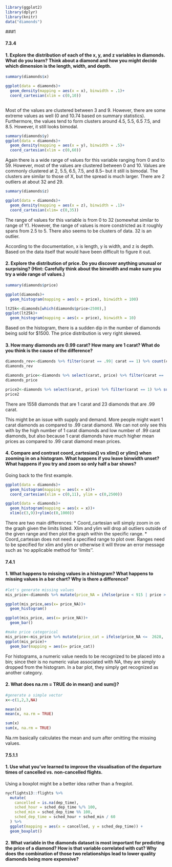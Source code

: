 ```r
library(ggplot2)
library(dplyr)
library(knitr)
data("diamonds")
```

###1 

#### 7.3.4

#### 1. Explore the distribution of each of the x, y, and z variables in diamonds. What do you learn? Think about a diamond and how you might decide which dimension is the length, width, and depth.

```r
summary(diamonds$x)

ggplot(data = diamonds)+
  geom_density(mapping = aes(x = x), binwidth = .1)+
  coord_cartesian(xlim = c(0,10))
  
```

Most of the values are clustered between 3 and 9. However, there are some extreme values as well (0 and 10.74 based on summary statistics). Furthermore, the values tend to form clusters around 4.5, 5.5, 6.5 7.5, and 8.5. However, it still looks bimodal. 

```r
summary(diamonds$y)
ggplot(data = diamonds)+
  geom_density(mapping = aes(x = y), binwidth = .5)+
  coord_cartesian(xlim = c(0,60))
```

Again there is a wide range of values for this variable ranging from 0 and to 59. However, most of the values are clustered between 0 and 10. Values are commonly clustered at 2, 5.5, 6.5, 7.5, and 8.5-- but it still is bimodal. The clusters are similar to those of X, but the spread is much larger.  There are 2 outliers at about 32 and 29. 

```r
summary(diamonds$z)

ggplot(data = diamonds)+
  geom_density(mapping = aes(x = z), binwidth = .1)+
  coord_cartesian(xlim= c(0,35))
```
The range of values for this variable is from 0 to 32 (somewhat similar to range of Y). However, the range of values is more constricted as it roughly spans from 2.5 to 5. There also seems to be clusters of data. 32 is an outlier. 

According to the documentation, x is length, y is width, and z is depth. Based on the data itself that would have been difficult to figure it out. 

#### 2. Explore the distribution of price. Do you discover anything unusual or surprising? (Hint: Carefully think about the binwidth and make sure you try a wide range of values.)

```r
summary(diamonds$price)

ggplot(diamonds)+
  geom_histogram(mapping = aes(x = price), binwidth = 100)

lt25k<-diamonds[which(diamonds$price<2500),]
ggplot(lt25k)+
  geom_histogram(mapping = aes(x = price), binwidth = 10)
```

Based on the histogram, there is a sudden dip in the number of diamonds being sold for $1500. The price distribution is very right skewed. 

#### 3. How many diamonds are 0.99 carat? How many are 1 carat? What do you think is the cause of the difference?

```r
diamonds_rev<-diamonds %>% filter(carat == .99| carat == 1) %>% count(carat)
diamonds_rev

diamonds_price<-diamonds %>% select(carat, price) %>% filter(carat == .99) %>% summarize(mean(price))
diamonds_price

price2<-diamonds %>% select(carat, price) %>% filter(carat == 1) %>% summarize(mean(price))
price2
```

There are 1558 diamonds that are 1 carat and 23 diamonds that are .99 carat. 

This might be an issue with supply and demand. More people might want 1 carat diamonds as compared to .99 carat diamond. We can not only see this with by the high number of 1 carat diamonds and low number of .99 carat diamonds, but also because 1 carat diamonds have much higher mean prices as compared to .99 carat diamond mean prices. 

#### 4. Compare and contrast coord_cartesian() vs xlim() or ylim() when zooming in on a histogram. What happens if you leave binwidth unset? What happens if you try and zoom so only half a bar shows? <br>

Going back to the first example.

```r
ggplot(data = diamonds)+
  geom_histogram(mapping = aes(x = x))+
  coord_cartesian(xlim = c(0,11), ylim = c(0,2500))

ggplot(data = diamonds)+
  geom_histogram(mapping = aes(x = x))+
  xlim(c(3,9))+ylim(c(0,1000))

```

There are two main differences:
* Coord_cartesian will simply zoom in on the graph given the limits listed. Xlim and ylim will drop all outliers outside of the given range and then plot the graph within the specific range. 
* Coord_cartesian does not need a specified range to plot over. Ranges need to be specified for xlim and ylim or otherwise it will throw an error message such as 'no applicable method for 'limits''. 

####  7.4.1

#### 1. What happens to missing values in a histogram? What happens to missing values in a bar chart? Why is there a difference?

```r
#let's generate missing values
mis_price<-diamonds %>% mutate(price_NA = ifelse(price < 915 | price > 5324, NA, price))

ggplot(mis_price,aes(x= price_NA))+
  geom_histogram()

ggplot(mis_price, aes(x= price_NA))+
  geom_bar()

#make price categorical
mis_price<-mis_price %>% mutate(price_cat = ifelse(price_NA <=  2628, 'not expensive', 'expensive'))
ggplot(mis_price)+
  geom_bar(mapping = aes(x= price_cat))

```

For histograms, a numeric value needs to be recognized to be placed into a bin; since their is no numeric value associated with NA, they are simply dropped from the histogram. In a bar plot, they simply get recognized as another category. 

#### 2. What does na.rm = TRUE do in mean() and sum()?

```r
#generate a simple vector
x<-c(1,2,3,NA)

mean(x)
mean(x, na.rm = TRUE)

sum(x)
sum(x, na.rm = TRUE)
```

Na.rm basically calculates the mean and sum after omitting the missing values. 

#### 7.5.1.1

#### 1. Use what you’ve learned to improve the visualisation of the departure times of cancelled vs. non-cancelled flights.

Using a boxplot might be a better idea rather than a freqplot. 

```r
nycflights13::flights %>% 
  mutate(
    cancelled = is.na(dep_time),
    sched_hour = sched_dep_time %/% 100,
    sched_min = sched_dep_time %% 100,
    sched_dep_time = sched_hour + sched_min / 60
  ) %>% 
  ggplot(mapping = aes(x = cancelled, y = sched_dep_time)) + 
  geom_boxplot()
```

#### 2. What variable in the diamonds dataset is most important for predicting the price of a diamond? How is that variable correlated with cut? Why does the combination of those two relationships lead to lower quality diamonds being more expensive? 
```r

````
